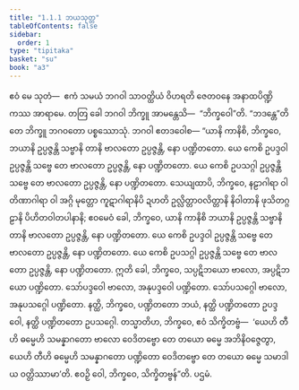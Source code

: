 ```yaml
---
title: "1.1.1 ဘယသုတ္တ"
tableOfContents: false
sidebar:
  order: 1
type: "tipitaka"
basket: "su"
book: "a3"
---
```



<DynamicBreadcrumb />

<Division number="1" book="a3" e="ch" v="15" p="99">

<Paragraph number="2" book="a3">
ဧဝံ မေ သုတံ—  ဧကံ သမယံ ဘဂဝါ သာဝတ္ထိယံ ဝိဟရတိ ဇေတဝနေ အနာထပိဏ္ဍိကဿ အာရာမေ. တတြ ခေါ ဘဂဝါ ဘိက္ခူ အာမန္တေသိ—  “ဘိက္ခဝေါ”တိ. “ဘဒန္တေ”တိ တေ ဘိက္ခူ ဘဂဝတော ပစ္စဿောသုံ. ဘဂဝါ ဧတဒဝေါစ—
</Paragraph>

<Paragraph number="3" book="a3">
“ယာနိ ကာနိစိ, ဘိက္ခဝေ, ဘယာနိ ဥပ္ပဇ္ဇန္တိ သဗ္ဗာနိ တာနိ ဗာလတော ဥပ္ပဇ္ဇန္တိ, နော ပဏ္ဍိတတော. ယေ ကေစိ ဥပဒ္ဒဝါ ဥပ္ပဇ္ဇန္တိ သဗ္ဗေ တေ ဗာလတော ဥပ္ပဇ္ဇန္တိ, နော ပဏ္ဍိတတော. ယေ ကေစိ ဥပသဂ္ဂါ ဥပ္ပဇ္ဇန္တိ သဗ္ဗေ တေ ဗာလတော ဥပ္ပဇ္ဇန္တိ, နော ပဏ္ဍိတတော. သေယျထာပိ, ဘိက္ခဝေ, နဠာဂါရာ ဝါ တိဏာဂါရာ ဝါ အဂ္ဂိ မုတ္တော ကူဋာဂါရာနိပိ ဍဟတိ ဥလ္လိတ္တာဝလိတ္တာနိ နိဝါတာနိ ဖုသိတဂ္ဂဠာနိ ပိဟိတဝါတပါနာနိ; ဧဝမေဝံ ခေါ, ဘိက္ခဝေ, ယာနိ ကာနိစိ ဘယာနိ ဥပ္ပဇ္ဇန္တိ သဗ္ဗာနိ တာနိ ဗာလတော ဥပ္ပဇ္ဇန္တိ, နော ပဏ္ဍိတတော. ယေ ကေစိ ဥပဒ္ဒဝါ ဥပ္ပဇ္ဇန္တိ သဗ္ဗေ တေ ဗာလတော ဥပ္ပဇ္ဇန္တိ, နော ပဏ္ဍိတတော. ယေ ကေစိ ဥပသဂ္ဂါ ဥပ္ပဇ္ဇန္တိ သဗ္ဗေ တေ ဗာလတော ဥပ္ပဇ္ဇန္တိ, နော ပဏ္ဍိတတော.
</Paragraph>

<Paragraph number="4" book="a3">
ဣတိ ခေါ, ဘိက္ခဝေ, သပ္ပဋိဘယော ဗာလော, အပ္ပဋိဘယော ပဏ္ဍိတော. သော်ပဒ္ဒဝေါ ဗာလော, အနုပဒ္ဒဝေါ ပဏ္ဍိတော. သော်ပသဂ္ဂေါ ဗာလော, အနုပသဂ္ဂေါ ပဏ္ဍိတော. နတ္ထိ, ဘိက္ခဝေ, ပဏ္ဍိတတော ဘယံ, နတ္ထိ ပဏ္ဍိတတော ဥပဒ္ဒဝေါ, နတ္ထိ ပဏ္ဍိတတော ဥပသဂ္ဂေါ.
</Paragraph>

<Paragraph number="5" book="a3">
တသ္မာတိဟ, ဘိက္ခဝေ, ဧဝံ သိက္ခိတဗ္ဗံ—  ‘ယေဟိ တီဟိ ဓမ္မေဟိ သမန္နာဂတော ဗာလော ဝေဒိတဗ္ဗော တေ တယော ဓမ္မေ အဘိနိဝဇ္ဇေတွာ, ယေဟိ တီဟိ ဓမ္မေဟိ သမန္နာဂတော ပဏ္ဍိတော ဝေဒိတဗ္ဗော တေ တယော ဓမ္မေ သမာဒါယ ဝတ္တိဿာမာ’တိ. ဧဝဉှိ ဝေါ, ဘိက္ခဝေ, သိက္ခိတဗ္ဗန်”တိ.

</Paragraph>
</Division>

<Paragraph number="6" type="center" book="a3">
ပဌမံ.
</Paragraph>